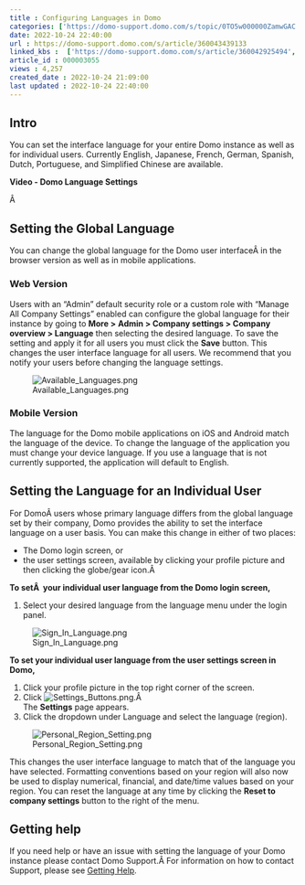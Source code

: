 ```yaml
---
title : Configuring Languages in Domo
categories: ['https://domo-support.domo.com/s/topic/0TO5w000000ZamwGAC']
date: 2022-10-24 22:40:00
url : https://domo-support.domo.com/s/article/360043439133
linked_kbs :  ['https://domo-support.domo.com/s/article/360042925494', 'https://domo-support.domo.com/s/knowledge-base', 'https://domo-support.domo.com/s/article/360043429953', 'https://domo-support.domo.com/s/article/360042922874', 'https://domo-support.domo.com/s/article/360043439133', 'https://domo-support.domo.com/s/article/360043429933', 'https://domo-support.domo.com/s/article/360043429693', 'https://domo-support.domo.com/s/topic/0TO5w000000ZamwGAC', 'https://domo-support.domo.com/s/article/360043429913']
article_id : 000003055
views : 4,257
created_date : 2022-10-24 21:09:00
last updated : 2022-10-24 22:40:00
---
```




Intro
-----


You can set the interface language for your entire Domo instance as well as for individual users. Currently English, Japanese, French, German, Spanish, Dutch, Portuguese, and Simplified Chinese are available.


**Video - Domo Language Settings**



Â 


Setting the Global Language
---------------------------


You can change the global language for the Domo user interfaceÂ in the browser version as well as in mobile applications.


### Web Version


Users with an "Admin" default security role or a custom role with "Manage All Company Settings" enabled can configure the global language for their instance by going to **More >** **Admin > Company settings > Company overview > Language** then selecting the desired language. To save the setting and apply it for all users you must click the **Save** button. This changes the user interface language for all users. We recommend that you notify your users before changing the language settings.


![Available_Languages.png](Available_Languages.png)


### Mobile Version


The language for the Domo mobile applications on iOS and Android match the language of the device. To change the language of the application you must change your device language. If you use a language that is not currently supported, the application will default to English.


Setting the Language for an Individual User
-------------------------------------------


For DomoÂ users whose primary language differs from the global language set by their company, Domo provides the ability to set the interface language on a user basis. You can make this change in either of two places:



* The Domo login screen, or
* the user settings screen, available by clicking your profile picture and then clicking the globe/gear icon.Â


**To setÂ  your individual user language from the Domo login screen,**


1. Select your desired language from the language menu under the login panel.  
  
![Sign_In_Language.png](Sign_In_Language.png)


**To set your individual user language from the user settings screen in Domo,**


1. Click your profile picture in the top right corner of the screen.
2. Click ![Settings_Buttons.png](Settings_Buttons.png).Â   
The **Settings** page appears.
3. Click the dropdown under Language and select the language (region).  
  
![Personal_Region_Setting.png](Personal_Region_Setting.png)


This changes the user interface language to match that of the language you have selected. Formatting conventions based on your region will also now be used to display numerical, financial, and date/time values based on your region. You can reset the language at any time by clicking the **Reset to company settings** button to the right of the menu.


Getting help
------------


If you need help or have an issue with setting the language of your Domo instance please contact Domo Support.Â For information on how to contact Support, please see [Getting Help](..\getting_help\index.md).